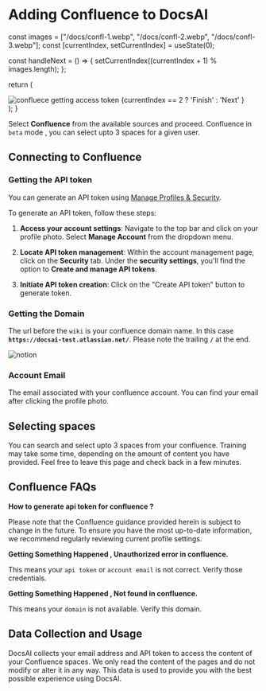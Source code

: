 # Adding Confluence to DocsAI




  const images = ["/docs/confl-1.webp", "/docs/confl-2.webp", "/docs/confl-3.webp"];
  const [currentIndex, setCurrentIndex] = useState(0);

  const handleNext = () => {
    setCurrentIndex((currentIndex + 1) % images.length);
  };

  return (
    <div>
      <Image src={images[currentIndex]} width={1024} height={1024} alt="confluece getting access token" className="border my-6 rounded-md shadow-md"  quality={30}/>
      <PrimaryButton  className="mx-auto mt-6" onClick={handleNext}>
        {currentIndex == 2 ? 'Finish' : 'Next' } <ChevronRight className="w-5 h-5 " />
      </PrimaryButton>
    </div>
  );
}
 


Select **Confluence** from the available sources and proceed. Confluence in `beta` mode , you can select upto 3 spaces for a given user.

## Connecting to Confluence

### Getting the API token 
You can generate an API token using [Manage Profiles & Security](https://id.atlassian.com/manage-profile/security/api-tokens).

To generate an API token, follow these steps:

1. **Access your account settings**: Navigate to the top bar and click on your profile photo. Select **Manage Account** from the dropdown menu.
2. **Locate API token management**: Within the account management page, click on the **Security** tab. Under the **security settings**, 
you'll find the option to **Create and manage API tokens**.

3. **Initiate API token creation**: Click on the "Create API token" button to generate token.

<ConflImages></ConflImages>


### Getting the Domain
The url before the `wiki` is your confluence domain name. In this case **`https://docsai-test.atlassian.net/`**. 
<Callout type="warning"> 
  Please note the trailing **`/`** at the end. 
</Callout>
  
![notion](/docs/confl-4.webp)


### Account Email
The email associated with your confluence account. You can find your email after clicking the profile photo.


## Selecting spaces

You can search and select upto 3 spaces from your confluence. Training may take some time, depending on the amount of content you have provided. 
Feel free to leave this page and check back in a few minutes.

## Confluence FAQs

**How to generate api token for confluence ?** 

Please note that the Confluence guidance provided herein is subject to change in the future. 
To ensure you have the most up-to-date information, we recommend regularly reviewing current profile settings.

**Getting Something Happened , Unauthorized error in confluence.**

This means your `api token` or `account email` is not correct. Verify those credentials.

**Getting Something Happened , Not found in confluence.**

This means your `domain` is not available. Verify this domain.

## Data Collection and Usage

DocsAI collects your email address and API token to access the content of your Confluence spaces. 
We only read the content of the pages and do not modify or alter it in any way. 
This data is used to provide you with the best possible experience using DocsAI.



